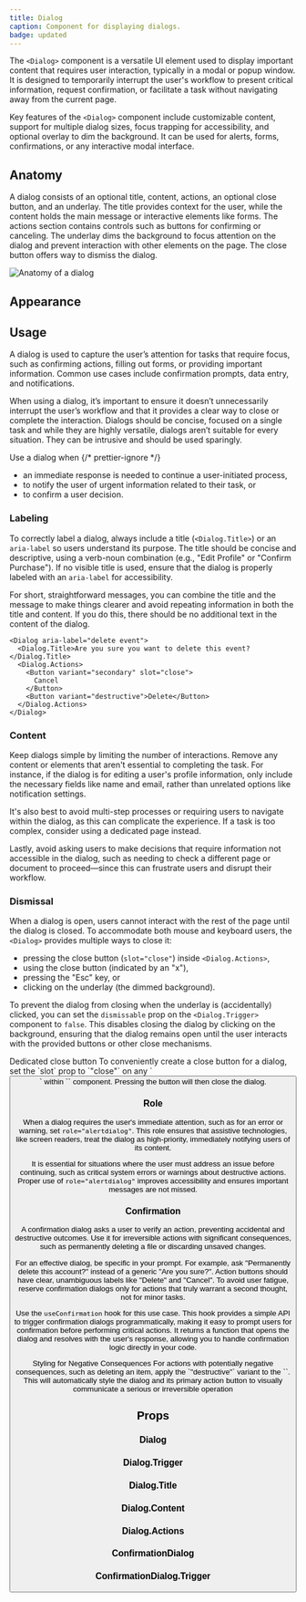 ```yaml
---
title: Dialog
caption: Component for displaying dialogs.
badge: updated
---
```


The `<Dialog>` component is a versatile UI element used to display important content that requires user interaction, typically in a modal or popup window. It is designed to temporarily interrupt the user's workflow to present critical information, request confirmation, or facilitate a task without navigating away from the current page.

Key features of the `<Dialog>` component include customizable content, support for multiple dialog sizes, focus trapping for accessibility, and optional overlay to dim the background. It can be used for alerts, forms, confirmations, or any interactive modal interface.

## Anatomy

A dialog consists of an optional title, content, actions, an optional close button, and an underlay. The title provides context for the user, while the content holds the main message or interactive elements like forms. The actions section contains controls such as buttons for confirming or canceling. The underlay dims the background to focus attention on the dialog and prevent interaction with other elements on the page. The close button offers way to dismiss the dialog.

<Image
  src="/dialog/dialog-anatomy.jpg"
  alt="Anatomy of a dialog"
  width={800}
  height={550}
  className="mx-auto block"
/>

## Appearance

<AppearanceDemo component={title} />

<AppearanceTable component={title} />

## Usage

A dialog is used to capture the user’s attention for tasks that require focus, such as confirming actions, filling out forms, or providing important information. Common use cases include confirmation prompts, data entry, and notifications.

When using a dialog, it’s important to ensure it doesn’t unnecessarily interrupt the user’s workflow and that it provides a clear way to close or complete the interaction. Dialogs should be concise, focused on a single task and while they are highly versatile, dialogs aren’t suitable for every situation. They can be intrusive and should be used sparingly.

<Do>
  <Do.Description>
    Use a dialog when
    {/* prettier-ignore */}
    <ul>
      <li>an immediate response is needed to continue a user-initiated process,</li>
      <li>to notify the user of urgent information related to their task, or</li>
      <li>to confirm a user decision.</li>
    </ul>
  </Do.Description>
</Do>

### Labeling

To correctly label a dialog, always include a title (`<Dialog.Title>`) or an `aria-label` so users understand its purpose. The title should be concise and descriptive, using a verb-noun combination (e.g., "Edit Profile" or "Confirm Purchase"). If no visible title is used, ensure that the dialog is properly labeled with an `aria-label` for accessibility.

For short, straightforward messages, you can combine the title and the message to make things clearer and avoid repeating information in both the title and content. If you do this, there should be no additional text in the content of the dialog.

```tsx
<Dialog aria-label="delete event">
  <Dialog.Title>Are you sure you want to delete this event?</Dialog.Title>
  <Dialog.Actions>
    <Button variant="secondary" slot="close">
      Cancel
    </Button>
    <Button variant="destructive">Delete</Button>
  </Dialog.Actions>
</Dialog>
```

### Content

Keep dialogs simple by limiting the number of interactions. Remove any content or elements that aren't essential to completing the task. For instance, if the dialog is for editing a user's profile information, only include the necessary fields like name and email, rather than unrelated options like notification settings.

<ComponentDemo file="./dialog-content.demo.tsx" />

It's also best to avoid multi-step processes or requiring users to navigate within the dialog, as this can complicate the experience. If a task is too complex, consider using a dedicated page instead.

Lastly, avoid asking users to make decisions that require information not accessible in the dialog, such as needing to check a different page or document to proceed—since this can frustrate users and disrupt their workflow.

### Dismissal

When a dialog is open, users cannot interact with the rest of the page until the dialog is closed. To accommodate both mouse and keyboard users, the `<Dialog>` provides multiple ways to close it:

- pressing the close button (`slot="close"`) inside `<Dialog.Actions>`,
- using the close button (indicated by an "x"),
- pressing the "Esc" key, or
- clicking on the underlay (the dimmed background).

To prevent the dialog from closing when the underlay is (accidentally) clicked, you can set the `dismissable` prop on the `<Dialog.Trigger>` component to `false`. This disables closing the dialog by clicking on the background, ensuring that the dialog remains open until the user interacts with the provided buttons or other close mechanisms.

<ComponentDemo file="./dialog-dismiss.demo.tsx" />

<SectionMessage>
  <SectionMessage.Title>Dedicated close button</SectionMessage.Title>
  <SectionMessage.Content>
    To conveniently create a close button for a dialog, set the `slot` prop to `"close"` on any `<Button>` within `<Dialog.Actions>` component. Pressing the button will then close the dialog.
  </SectionMessage.Content>
</SectionMessage>

### Role

When a dialog requires the user's immediate attention, such as for an error or warning, set `role="alertdialog"`. This role ensures that assistive technologies, like screen readers, treat the dialog as high-priority, immediately notifying users of its content.

It is essential for situations where the user must address an issue before continuing, such as critical system errors or warnings about destructive actions. Proper use of `role="alertdialog"` improves accessibility and ensures important messages are not missed.

### Confirmation

A confirmation dialog asks a user to verify an action, preventing accidental and destructive outcomes. Use it for irreversible actions with significant consequences, such as permanently deleting a file or discarding unsaved changes.

For an effective dialog, be specific in your prompt. For example, ask "Permanently delete this account?" instead of a generic "Are you sure?". Action buttons should have clear, unambiguous labels like "Delete" and "Cancel". To avoid user fatigue, reserve confirmation dialogs only for actions that truly warrant a second thought, not for minor tasks.

Use the `useConfirmation` hook for this use case. This hook provides a simple API to trigger confirmation dialogs programmatically, making it easy to prompt users for confirmation before performing critical actions. It returns a function that opens the dialog and resolves with the user's response, allowing you to handle confirmation logic directly in your code.

<ComponentDemo file="./dialog-from-menu.demo.tsx" />

<SectionMessage>
  <SectionMessage.Title>
    Styling for Negative Consequences
  </SectionMessage.Title>
  <SectionMessage.Content>
    For actions with potentially negative consequences, such as deleting an item, apply the `"destructive"` variant to the `<ConfirmationDialog>`. This will automatically style the dialog and its primary action button to visually communicate a serious or irreversible operation
  </SectionMessage.Content>
</SectionMessage>

## Props

<StorybookHintMessage component={title} />

### Dialog

<PropsTable component={title} />

### Dialog.Trigger

<PropsTable component="DialogTrigger" />

### Dialog.Title

<PropsTable component="DialogTitle" />

### Dialog.Content

<PropsTable component="DialogContent" />

### Dialog.Actions

<PropsTable component="DialogActions" />

### ConfirmationDialog

<PropsTable component="ConfirmationDialog" />

### ConfirmationDialog.Trigger

<PropsTable component="DialogTrigger" />
